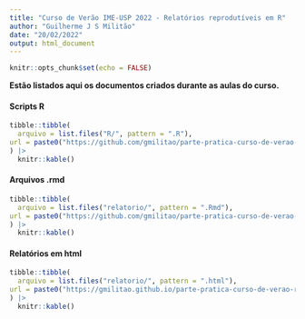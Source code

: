 ```yaml
---
title: "Curso de Verão IME-USP 2022 - Relatórios reprodutíveis em R"
author: "Guilherme J S Militão"
date: "20/02/2022"
output: html_document
---
```


```r
knitr::opts_chunk$set(echo = FALSE)
```


**Estão listados aqui os documentos criados durante as aulas do curso.**


#### Scripts R

```r

tibble::tibble(
  arquivo = list.files("R/", pattern = ".R"),
url = paste0("https://github.com/gmilitao/parte-pratica-curso-de-verao-relatorios/blob/master/R/", arquivo)
) |> 
  knitr::kable()


```


#### Arquivos .rmd

```r

tibble::tibble(
  arquivo = list.files("relatorio/", pattern = ".Rmd"),
url = paste0("https://github.com/gmilitao/parte-pratica-curso-de-verao-relatorios/blob/master/relatorio/", arquivo)
) |> 
  knitr::kable()

```



#### Relatórios em html

```r

tibble::tibble(
  arquivo = list.files("relatorio/", pattern = ".html"),
url = paste0("https://gmilitao.github.io/parte-pratica-curso-de-verao-relatorios/relatorio/", arquivo)
) |> 
  knitr::kable()

```





